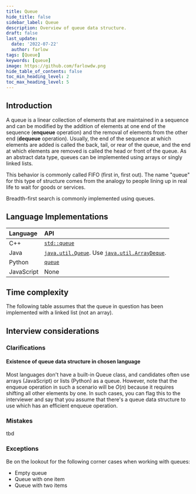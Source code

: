 ```yaml
---
title: Queue
hide_title: false
sidebar_label: Queue
description: Overview of queue data structure.
draft: false
last_update: 
  date: '2022-07-22'
  author: farlow
tags: [Queue]
keywords: [queue]
image: https://github.com/farlowdw.png
hide_table_of_contents: false
toc_min_heading_level: 2
toc_max_heading_level: 5
---
```



## Introduction

A queue is a linear collection of elements that are maintained in a sequence and can be modified by the addition of elements at one end of the sequence (**enqueue** operation) and the removal of elements from the other end (**dequeue** operation). Usually, the end of the sequence at which elements are added is called the back, tail, or rear of the queue, and the end at which elements are removed is called the head or front of the queue. As an abstract data type, queues can be implemented using arrays or singly linked lists.

This behavior is commonly called FIFO (first in, first out). The name "queue" for this type of structure comes from the analogy to people lining up in real life to wait for goods or services.

Breadth-first search is commonly implemented using queues.

## Language Implementations

| Language | API |
| :-- | :-- |
| C++ | [`std::queue`](https://docs.microsoft.com/en-us/cpp/standard-library/queue-class?view=msvc-170) |
| Java | [`java.util.Queue`](https://docs.oracle.com/javase/10/docs/api/java/util/Queue.html). Use [`java.util.ArrayDeque`](https://docs.oracle.com/javase/10/docs/api/java/util/ArrayDeque.html). |
| Python | [`queue`](https://docs.python.org/3/library/queue.html) |
| JavaScript | None |

## Time complexity 

The following table assumes that the queue in question has been implemented with a linked list (not an array).

<QueueTC />

## Interview considerations

### Clarifications

#### Existence of queue data structure in chosen language

Most languages don't have a built-in Queue class, and candidates often use arrays (JavaScript) or lists (Python) as a queue. However, note that the enqueue operation in such a scenario will be $O(n)$ because it requires shifting all other elements by one. In such cases, you can flag this to the interviewer and say that you assume that there's a queue data structure to use which has an efficient enqueue operation.

### Mistakes

tbd 

### Exceptions

Be on the lookout for the following corner cases when working with queues:

- Empty queue
- Queue with one item 
- Queue with two items
